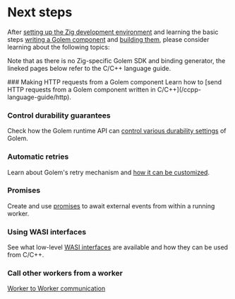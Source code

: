 
# Next steps

After [setting up the Zig development environment](/experimental-languages/zig-language-guide/setup) and learning the basic steps [writing a Golem component](/experimental-languages/zig-language-guide/defining-components) and [building them](/experimental-languages/zig-language-guide/building-components), please consider learning about the following topics:

Note that as there is no Zig-specific Golem SDK and binding generator, the lineked pages below refer to the C/C++ language guide.

<Steps>
### Making HTTP requests from a Golem component
Learn how to [send HTTP requests from a Golem component written in C/C++](/ccpp-language-guide/http).

### Control durability guarantees

Check how the Golem runtime API can [control various durability settings](/ccpp-language-guide/durability) of Golem.

### Automatic retries

Learn about Golem's retry mechanism and [how it can be customized](/ccpp-language-guide/retries).

### Promises

Create and use [promises](/ccpp-language-guide/promises) to await external events from within a running worker.

### Using WASI interfaces

See what low-level [WASI interfaces](/ccpp-language-guide/wasi) are available and how they can be used from C/C++.

### Call other workers from a worker

[Worker to Worker communication](/common-language-guide/rpc)

</Steps>
